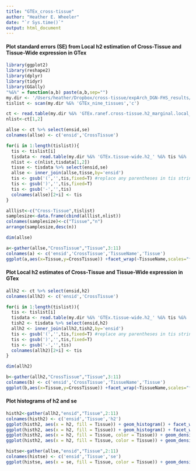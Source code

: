 ```yaml
---
title: "GTEx_cross-tissue"
author: "Heather E. Wheeler"
date: "`r Sys.time()`"
output: html_document
---
```

#### Plot standard errors (SE) from Local h2 estimation of Cross-Tissue and Tissue-Wide expression in GTex
```r
library(ggplot2)
library(reshape2)
library(dplyr)
library(tidyr)
library(GGally)
"%&%" = function(a,b) paste(a,b,sep="")
my.dir <- '/Users/heather/Dropbox/cross-tissue/expArch_DGN-FHS_results/GTEx-cross-tissue/'
tislist <- scan(my.dir %&% 'GTEx_nine_tissues','c')

ct <- read.table(my.dir %&% 'GTEx.ranef.cross-tissue.h2_marginal.local_2015-03-23.txt',header=T)
nlist<-ct[1,2]

allse <- ct %>% select(ensid,se)
colnames(allse) <- c('ensid','CrossTissue')

for(i in 1:length(tislist)){
  tis <- tislist[i]
  tisdata <- read.table(my.dir %&% 'GTEx.tissue-wide.h2_' %&% tis %&% '_marginal.local_2015-03-24.txt',header=T)
  nlist <- c(nlist,tisdata[1,2])
  tisse <- tisdata %>% select(ensid,se)
  allse <- inner_join(allse,tisse,by='ensid')
  tis <- gsub('(','',tis,fixed=T) #replace any parentheses in tis string
  tis <- gsub(')','',tis,fixed=T)
  tis <- gsub('-','',tis)
  colnames(allse)[2+i] <- tis
}

alllist<-c("Cross-Tissue",tislist)
samplesize<-data.frame(cbind(alllist,nlist))
colnames(samplesize)<-c("Tissue","n")
arrange(samplesize,desc(n))

dim(allse)

a<-gather(allse,"CrossTissue","Tissue",3:11)
colnames(a) <- c('ensid','CrossTissue','TissueName','Tissue')
ggplot(a,aes(x=Tissue,y=CrossTissue)) +facet_wrap(~TissueName,scales="fixed",ncol=3) + geom_point(cex=0.7) + geom_abline(intercept=0, slope=1,color='red') + geom_smooth(method = "lm") + ylab('Cross-Tissue SE') + xlab('Tissue-Wide SE') +  ggtitle("GTEx Compare SE from Local h2 estimation")

```

#### Plot Local h2 estimates of Cross-Tissue and Tissue-Wide expression in GTex
```r
allh2 <- ct %>% select(ensid,h2)
colnames(allh2) <- c('ensid','CrossTissue')

for(i in 1:length(tislist)){
  tis <- tislist[i]
  tisdata <- read.table(my.dir %&% 'GTEx.tissue-wide.h2_' %&% tis %&% '_marginal.local_2015-03-24.txt',header=T)
  tish2 <- tisdata %>% select(ensid,h2)
  allh2 <- inner_join(allh2,tish2,by='ensid')
  tis <- gsub('(','',tis,fixed=T) #replace any parentheses in tis string
  tis <- gsub(')','',tis,fixed=T)
  tis <- gsub('-','',tis)
  colnames(allh2)[2+i] <- tis
}

dim(allh2)

b<-gather(allh2,"CrossTissue","Tissue",3:11)
colnames(b) <- c('ensid','CrossTissue','TissueName','Tissue')
ggplot(b,aes(x=Tissue,y=CrossTissue)) +facet_wrap(~TissueName,scales="fixed",ncol=3) + geom_point(cex=0.7) + geom_abline(intercept=0, slope=1,color='red') + geom_smooth(method = "lm") + ylab('Cross-Tissue h2') + xlab('Tissue-Wide h2') +  ggtitle("GTEx Local h2 estimates")
```

#### Plot histograms of h2 and se
```r
histh2<-gather(allh2,"ensid","Tissue",2:11)
colnames(histh2) <- c('ensid','Tissue','h2')
ggplot(histh2, aes(x = h2, fill = Tissue)) + geom_histogram() + facet_wrap(~Tissue,ncol=2) +  ggtitle("GTEx Local h2") + guides(fill=FALSE)
ggplot(histh2, aes(x = h2, fill = Tissue)) + geom_histogram() + facet_wrap(~Tissue,ncol=2) + coord_cartesian(xlim=c(0.2,1),ylim=c(0,300)) + ggtitle("GTEx Local h2 > 0.20") + guides(fill=FALSE)
ggplot(histh2, aes(x = h2, fill = Tissue, color = Tissue)) + geom_density(alpha=0.3) + ggtitle("GTEx Local h2")
ggplot(histh2, aes(x = h2, fill = Tissue, color = Tissue)) + geom_density(alpha=0.3) + coord_cartesian(ylim=c(0,15)) + ggtitle("GTEx Local h2 ZOOM")

histse<-gather(allse,"ensid","Tissue",2:11)
colnames(histse) <- c('ensid','Tissue','se')
ggplot(histse, aes(x = se, fill = Tissue, color = Tissue)) + geom_density(alpha=0.3)
```